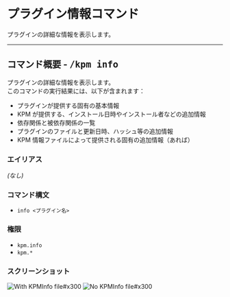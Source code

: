 # プラグイン情報コマンド

プラグインの詳細な情報を表示します。

---

## コマンド概要 - <kbd>/kpm info</kbd>

プラグインの詳細な情報を表示します。  
このコマンドの実行結果には、以下が含まれます：

+ プラグインが提供する固有の基本情報
+ KPM が提供する、インストール日時やインストール者などの追加情報
+ 依存関係と被依存関係の一覧
+ プラグインのファイルと更新日時、ハッシュ等の追加情報
+ KPM 情報ファイルによって提供される固有の追加情報（あれば）

### エイリアス

_\(なし)_

### コマンド構文

- `info <プラグイン名>`

### 権限

- `kpm.info`
- `kpm.*`

### スクリーンショット

![With KPMInfo file#x300](images/info/with-kpm-info.png)
![No KPMInfo file#x300](images/info/no-kpm-info.png)
